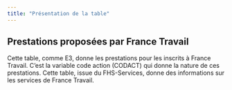 ```yaml
---
title: "Présentation de la table"
---
```


## Prestations proposées par France Travail

Cette table, comme E3, donne les prestations pour les inscrits à France Travail. C'est la variable code action (CODACT) qui donne la nature de ces prestations. Cette table, issue du FHS-Services, donne des informations sur les services de France Travail.
